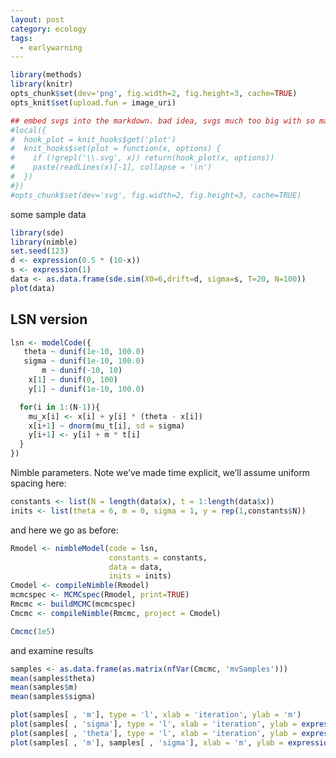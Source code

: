 ```yaml
---
layout: post
category: ecology
tags:
  - earlywarning
---
```



```r

library(methods)
library(knitr)
opts_chunk$set(dev='png', fig.width=2, fig.height=3, cache=TRUE)
opts_knit$set(upload.fun = image_uri)

## embed svgs into the markdown. bad idea, svgs much too big with so many points
#local({
#  hook_plot = knit_hooks$get('plot')
#  knit_hooks$set(plot = function(x, options) {
#    if (!grepl('\\.svg', x)) return(hook_plot(x, options))
#    paste(readLines(x)[-1], collapse = '\n')
#  })
#})
#opts_chunk$set(dev='svg', fig.width=2, fig.height=3, cache=TRUE)
```


some sample data

```r
library(sde)
library(nimble)
set.seed(123)
d <- expression(0.5 * (10-x))
s <- expression(1) 
data <- as.data.frame(sde.sim(X0=6,drift=d, sigma=s, T=20, N=100))
plot(data)
```



## LSN version ##

```r
lsn <- modelCode({
   theta ~ dunif(1e-10, 100.0)
   sigma ~ dunif(1e-10, 100.0)
       m ~ dunif(-10, 10)
    x[1] ~ dunif(0, 100)
    y[1] ~ dunif(1e-10, 100.0) 

  for(i in 1:(N-1)){
    mu_x[i] <- x[i] + y[i] * (theta - x[i]) 
    x[i+1] ~ dnorm(mu_t[i], sd = sigma) 
    y[i+1] <- y[i] + m * t[i]
  }
})
```

Nimble parameters. Note we've made time explicit, we'll assume uniform spacing here:

```r
constants <- list(N = length(data$x), t = 1:length(data$x))
inits <- list(theta = 6, m = 0, sigma = 1, y = rep(1,constants$N))
```

and here we go as before:

```r
Rmodel <- nimbleModel(code = lsn, 
                      constants = constants, 
                      data = data, 
                      inits = inits)
Cmodel <- compileNimble(Rmodel)
mcmcspec <- MCMCspec(Rmodel, print=TRUE)
Rmcmc <- buildMCMC(mcmcspec)
Cmcmc <- compileNimble(Rmcmc, project = Cmodel)
```


```r
Cmcmc(1e5)
```


and examine results

```r
samples <- as.data.frame(as.matrix(nfVar(Cmcmc, 'mvSamples')))
mean(samples$theta)
mean(samples$m)
mean(samples$sigma)
```


```r
plot(samples[ , 'm'], type = 'l', xlab = 'iteration', ylab = 'm')
plot(samples[ , 'sigma'], type = 'l', xlab = 'iteration', ylab = expression(sigma))
plot(samples[ , 'theta'], type = 'l', xlab = 'iteration', ylab = expression(theta))
plot(samples[ , 'm'], samples[ , 'sigma'], xlab = 'm', ylab = expression(simga))
```




